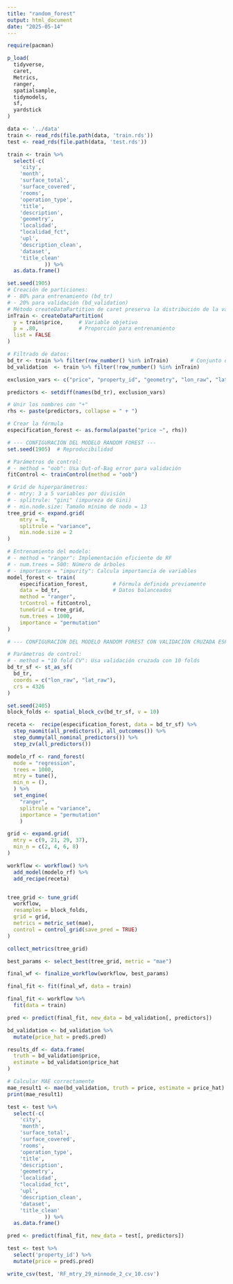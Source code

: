 ```yaml
---
title: "random_forest"
output: html_document
date: "2025-05-14"
---
```


```r
require(pacman)

p_load(
  tidyverse,
  caret,
  Metrics,
  ranger,
  spatialsample,
  tidymodels,
  sf,
  yardstick
)
```

```r
data <- '../data'
train <- read_rds(file.path(data, 'train.rds'))
test <- read_rds(file.path(data, 'test.rds'))
```

```r
train <- train %>% 
  select(-c(
    'city', 
    'month', 
    'surface_total', 
    'surface_covered', 
    'rooms', 
    'operation_type', 
    'title', 
    'description', 
    'geometry',
    'localidad', 
    "localidad_fct",
    'upl', 
    'description_clean',
    'dataset',
    'title_clean'
            )) %>% 
  as.data.frame()

set.seed(1905)
# Creación de particiones:
# - 80% para entrenamiento (bd_tr)
# - 20% para validación (bd_validation)
# Método createDataPartition de caret preserva la distribución de la variable objetivo
inTrain <- createDataPartition(
  y = train$price,     # Variable objetivo
  p = .80,             # Proporción para entrenamiento
  list = FALSE
)

# Filtrado de datos:
bd_tr <- train %>% filter(row_number() %in% inTrain)       # Conjunto de entrenamiento
bd_validation  <- train %>% filter(!row_number() %in% inTrain)
```

```r
exclusion_vars <- c("price", "property_id", "geometry", "lon_raw", "lat_raw")

predictors <- setdiff(names(bd_tr), exclusion_vars)

# Unir los nombres con "+"
rhs <- paste(predictors, collapse = " + ")

# Crear la fórmula
especification_forest <- as.formula(paste("price ~", rhs))
```
```r
# --- CONFIGURACIÓN DEL MODELO RANDOM FOREST ---
set.seed(1905)  # Reproducibilidad

# Parámetros de control:
# - method = "oob": Usa Out-of-Bag error para validación
fitControl <- trainControl(method = "oob")

# Grid de hiperparámetros:
# - mtry: 3 a 5 variables por división
# - splitrule: "gini" (impureza de Gini)
# - min.node.size: Tamaño mínimo de nodo = 13
tree_grid <- expand.grid(
    mtry = 8,
    splitrule = "variance",
    min.node.size = 2
)

# Entrenamiento del modelo:
# - method = "ranger": Implementación eficiente de RF
# - num.trees = 500: Número de árboles
# - importance = "impurity": Calcula importancia de variables
model_forest <- train(
    especification_forest,        # Fórmula definida previamente
    data = bd_tr,                 # Datos balanceados
    method = "ranger",  
    trControl = fitControl,
    tuneGrid = tree_grid,
    num.trees = 1000,
    importance = "permutation"
)
```


```r
# --- CONFIGURACIÓN DEL MODELO RANDOM FOREST CON VALIDACIÓN CRUZADA ESPACIAL ---

# Parámetros de control:
# - method = "10 fold CV": Usa validación cruzada con 10 folds
bd_tr_sf <- st_as_sf(
  bd_tr,
  coords = c("lon_raw", "lat_raw"),
  crs = 4326
)

set.seed(2405)
block_folds <- spatial_block_cv(bd_tr_sf, v = 10)

receta <-  recipe(especification_forest, data = bd_tr_sf) %>% 
  step_naomit(all_predictors(), all_outcomes()) %>%
  step_dummy(all_nominal_predictors()) %>%
  step_zv(all_predictors())  

modelo_rf <- rand_forest(
  mode = "regression",
  trees = 1000,
  mtry = tune(),
  min_n = (),
  ) %>% 
  set_engine(
    "ranger",
    splitrule = "variance",
    importance = "permutation"
    )

grid <- expand.grid(
  mtry = c(9, 21, 29, 37),
  min_n = c(2, 4, 6, 8)
)

workflow <- workflow() %>%
  add_model(modelo_rf) %>%
  add_recipe(receta)


tree_grid <- tune_grid(
  workflow,
  resamples = block_folds,
  grid = grid,
  metrics = metric_set(mae),
  control = control_grid(save_pred = TRUE)
)

collect_metrics(tree_grid)
```

```r
best_params <- select_best(tree_grid, metric = "mae")

final_wf <- finalize_workflow(workflow, best_params)

final_fit <- fit(final_wf, data = train)

final_fit <- workflow %>%
  fit(data = train)
```

```r
pred <- predict(final_fit, new_data = bd_validation[, predictors])

bd_validation <- bd_validation %>% 
  mutate(price_hat = pred$.pred)

results_df <- data.frame(
  truth = bd_validation$price,
  estimate = bd_validation$price_hat
)

# Calcular MAE correctamente
mae_result1 <- mae(bd_validation, truth = price, estimate = price_hat)
print(mae_result1)
```

```r
test <- test %>% 
  select(-c(
    'city', 
    'month', 
    'surface_total', 
    'surface_covered', 
    'rooms', 
    'operation_type', 
    'title', 
    'description', 
    'geometry',
    'localidad', 
    "localidad_fct",
    'upl', 
    'description_clean',
    'dataset',
    'title_clean'
            )) %>% 
  as.data.frame()

pred <- predict(final_fit, new_data = test[, predictors])

test <- test %>% 
  select('property_id') %>% 
  mutate(price = pred$.pred)
```
```r
write_csv(test, 'RF_mtry_29_minnode_2_cv_10.csv')
```
